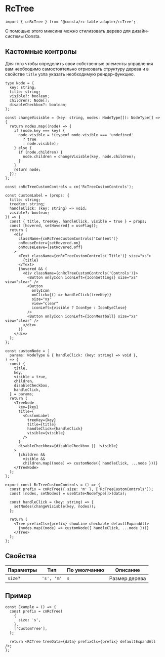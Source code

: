 
<Meta title="Utils/RcTree" id="RcTree" />

# RcTree

```tsx
import { cnRcTree } from '@consta/rc-table-adapter/rcTree';
```

С помощью этого миксина можно стилизовать дерево для дизайн-системы Consta.

## Кастомные контролы

Для того чтобы определить свои собственные элементы управления вам необходимо самостоятельно отрисовать
структуру дерева и в свойстве `title` узла указать необходимую рендер-функцию.

<RcTreeCustomControls />

```tsx
type Node = {
  key: string;
  title: string;
  visible?: boolean;
  children?: Node[];
  disableCheckbox?: boolean;
};

const changeVisisble = (key: string, nodes: NodeType[]): NodeType[] => {
  return nodes.map((node) => {
    if (node.key === key) {
      node.visible = !(typeof node.visible === 'undefined'
        ? true
        : node.visible);
    } else {
      if (node.children) {
        node.children = changeVisisble(key, node.children);
      }
    }
    return node;
  });
};

const cnRcTreeCustomControls = cn('RcTreeCustomControls');

const CustomLabel = (props: {
  title: string;
  treeKey: string;
  handleClick: (key: string) => void;
  visible?: boolean;
}) => {
  const { title, treeKey, handleClick, visible = true } = props;
  const [hovered, setHovered] = useFlag();
  return (
    <div
      className={cnRcTreeCustomControls('Content')}
      onMouseEnter={setHovered.on}
      onMouseLeave={setHovered.off}
    >
      <Text className={cnRcTreeCustomControls('Title')} size="xs">
        {title}
      </Text>
      {hovered && (
        <div className={cnRcTreeCustomControls('Controls')}>
          <Button onlyIcon iconLeft={IconSettings} size="xs" view="clear" />
          <Button
            onlyIcon
            onClick={() => handleClick(treeKey)}
            size="xs"
            view="clear"
            iconLeft={visible ? IconEye : IconEyeClose}
          />
          <Button onlyIcon iconLeft={IconMeatball} size="xs" view="clear" />
        </div>
      )}
    </div>
  );
};

const customNode = (
  params: NodeType & { handleClick: (key: string) => void },
) => {
  const {
    title,
    key,
    visible = true,
    children,
    disableCheckbox,
    handleClick,
  } = params;
  return (
    <TreeNode
      key={key}
      title={
        <CustomLabel
          treeKey={key}
          title={title}
          handleClick={handleClick}
          visible={visible}
        />
      }
      disableCheckbox={disableCheckbox || !visible}
    >
      {children &&
        visible &&
        children.map((node) => customNode({ handleClick, ...node }))}
    </TreeNode>
  );
};

export const RcTreeCustomControls = () => {
  const prefix = cnRcTree({ size: 'm' }, ['RcTreeCustomControls']);
  const [nodes, setNodes] = useState<NodeType[]>(data);

  const handleClick = (key: string) => {
    setNodes(changeVisisble(key, nodes));
  };

  return (
    <Tree prefixCls={prefix} showLine checkable defaultExpandAll>
      {nodes.map((node) => customNode({ handleClick, ...node }))}
    </Tree>
  );
};
```

## Свойства

| Параметры | Тип        | По умолчанию | Описание      |
| --------- | ---------- | ------------ | ------------- |
| `size?`   | `'s', 'm'` | `s`          | Размер дерева |

## Пример

```tsx
const Example = () => {
  const prefix = cnRcTree(
    {
      size: 's',
    },
    ['CustomTree'],
  );

  return <RCTree treeData={data} prefixCls={prefix} defaultExpandAll />;
};
```

<RcTreeExample />
